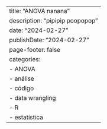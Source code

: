 ---
title: "ANOVA nanana"
description: "pipipip poopopop"
date: "2024-02-27"
publishDate: "2024-02-27"
page-footer: false
categories:
  - ANOVA
  - análise
  - código
  - data wrangling
  - R
  - estatística
---